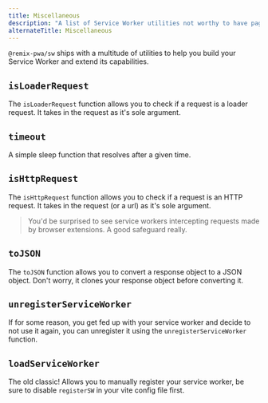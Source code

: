 ```yaml
---
title: Miscellaneous
description: "A list of Service Worker utilities not worthy to have pages of their own."
alternateTitle: Miscellaneous
---
```


`@remix-pwa/sw` ships with a multitude of utilities to help you build your Service Worker and extend its capabilities.

## `isLoaderRequest`

The `isLoaderRequest` function allows you to check if a request is a loader request. It takes in the request as it's sole argument.

## `timeout`

A simple sleep function that resolves after a given time.

## `isHttpRequest`

The `isHttpRequest` function allows you to check if a request is an HTTP request. It takes in the request (or a url) as it's sole argument.

> You'd be surprised to see service workers intercepting requests made by browser extensions. A good safeguard really.

## `toJSON`

The `toJSON` function allows you to convert a response object to a JSON object. Don't worry, it clones your response object before converting it.

## `unregisterServiceWorker`

If for some reason, you get fed up with your service worker and decide to not use it again, you can unregister it using the `unregisterServiceWorker` function.

## `loadServiceWorker`

The old classic! Allows you to manually register your service worker, be sure to disable `registerSW` in your vite config file first.
